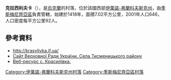 {{coord|48|46|47|N|24|52|53|E|scale:30000|display=title}}

'''克拉西利夫卡'''（{{lang-uk|Красилівка}}），是[[烏克蘭|烏克蘭]]的村落，位於該國西部[[伊萬諾-弗蘭科夫斯克州|伊萬諾-弗蘭科夫斯克州]]，由[[季斯梅尼齊亞區|季斯梅尼齊亞區]]負責管轄，始建於1418年，面積7.02平方公里，2001年人口646，人口密度每平方公里92人。

==參考資料==
*[http://cайт http://krasylivka.if.ua/]{{dead link|date=2017年11月 |bot=InternetArchiveBot |fix-attempted=yes }}
* [http://w1.c1.rada.gov.ua/pls/z7502/A004SIL?rdat1=11.08.2012&rf7571=14246 Сайт Верховної Ради України. Села Тисменицького району]{{Webarchive|url=https://archive.is/20121205045846/w1.c1.rada.gov.ua/pls/z7502/A004SIL?rdat1=11.08.2012&rf7571=14246 |date=2012-12-05 }}
* [http://krasylivka.if.ua Веб-ресурс с. Красилівка.] {{Wayback|url=http://krasylivka.if.ua/ |date=20201021065552 }}

{{DEFAULTSORT:Красилівка}}
[[Category:伊萬諾-弗蘭科夫斯克州村落|Category:伊萬諾-弗蘭科夫斯克州村落]]
[[Category:季斯梅尼齊亞區村落|Category:季斯梅尼齊亞區村落]]


{{IvanoFrankivsk-geo-stub}}